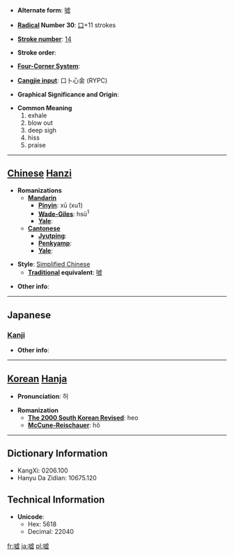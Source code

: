 * '''Alternate form''': [[噓]]

* '''[[Wiktionary:Chinese radical index| Radical]] Number 30''': [[Wiktionary:Chinese radical index 口|口]]+11 strokes

* '''[[Wiktionary:Chinese total strokes index|Stroke number]]''': [[Wiktionary:Chinese total strokes index 14|14]]

* '''Stroke order''': 

* '''[[Wiktionary:Chinese four corner index|Four-Corner System]]''': 

* '''[[Wiktionary:Chinese Cangjie index|Cangjie input]]''': 口卜心金 (RYPC)

* '''Graphical Significance and Origin''': 

* '''Common Meaning'''
*#exhale
*# blow out
*# deep sigh
*# hiss
*# praise


----

== [[Chinese]] [[Hanzi]] ==

* '''Romanizations'''
** '''[[Mandarin]]'''
*** '''[[Pinyin]]''': xū (xu1)
*** '''[[Wade-Giles]]''': hsü<sup>1</sup>
*** '''[[Yale]]''': 
** '''[[Cantonese]]'''
*** '''[[Jyutping]]''':
*** '''[[Penkyamp]]''': 
*** '''[[Yale]]''': 

* '''Style''': [[Simplified Chinese]] 
** '''[[Traditional Chinese|Traditional]] equivalent''': [[噓]]

* '''Other info''': 

----

==Japanese==
===[[Kanji]]===
{{kanji|on readings=[[きょ]] (kyo)|kun readings=[[ふく]] (fuku), [[うそ]] (uso)}}

* '''Other info''':  

----

== [[Korean]] [[Hanja]] ==

* '''Pronunciation''': 허

* '''Romanization'''
** '''[[The 2000 South Korean Revised Romanization|The 2000 South Korean Revised]]''': heo
** '''[[McCune-Reischauer]]''': hŏ

----

== Dictionary Information ==

* KangXi: 0206.100
* Hanyu Da Zidian: 10675.120

== Technical Information ==

* '''Unicode''':
** Hex: 5618
** Decimal: 22040

[[fr:嘘]]
[[ja:嘘]]
[[pl:嘘]]